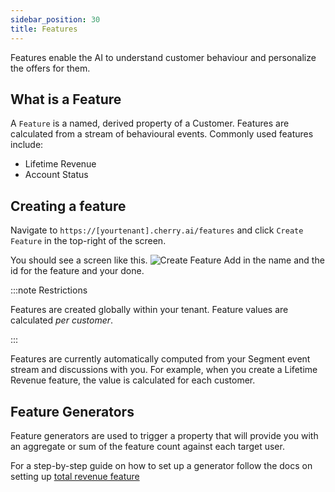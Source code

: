 ```yaml
---
sidebar_position: 30
title: Features
---
```


Features enable the AI to understand customer behaviour and personalize the offers for them.

## What is a Feature

A `Feature` is a named, derived property of a Customer.
Features are calculated from a stream of behavioural events.
Commonly used features include:
* Lifetime Revenue
* Account Status

## Creating a feature

Navigate to `https://[yourtenant].cherry.ai/features` and click `Create Feature` in the top-right of the screen. 

You should see a screen like this.
![Create Feature](/img/screenshots/understand/create_feature.png)
Add in the name and the id for the feature and your done. 

:::note Restrictions

Features are created globally within your tenant. 
Feature values are calculated *per customer*.

:::

Features are currently automatically computed from your Segment event stream and discussions with you.
For example, when you create a Lifetime Revenue feature, the value is calculated for each customer.

## Feature Generators 
Feature generators are used to trigger a property that will provide you with an aggregate or 
sum of the feature count against each target user. 

For a step-by-step guide on how to set up a generator follow the docs on setting up [total revenue feature](/docs/understand/Guides/total_revenue_feature)

